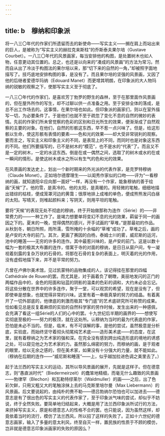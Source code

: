```yaml
---
---
---
```

title: b　穆纳和印象派
---



将一八三〇年代的作家们所遗留而去的新使命——写实主义——搁在肩上而站出来的巨人，是被称为“写实主义的赫拉克来斯柱”的乔斯泰夫果尔培（Gustave Courbet）。一八三〇年代的风景画家，每当安排他的构图，是处置树木也如人物，任意更动其位置的。总之，也还是以向来的“凑成的风景画”的方法为常习。然而自从出了冷淡于构图法的果尔培以来，那“切下来的自然的一角，”却被照字面地描写了。技巧底地安排构图的事，是没有了。而且果尔培的坚强的风景画，又因了他的后继者爱德华玛纳（Edouard Manet）而更增其明朗，在印象派的大人物玛纳的锐敏的观察之下，使那写实主义至于彻底了。

一八三〇年代的作家们，是喜欢芳丁勃罗的野生的森林，至于在那里面作风景画的，但在屋外所作的写生，却不过聊以供一点准备之用。至于安排全体的落成，是总不出工作场去的。这事情，在果尔培也如此。但印象派的画家们，则以在室外描写一切，为必要条件了。于是他们也就不至于疏忽了变化不息的自然的微妙的表情。先前的作家们所未曾觉察的色彩的区别和日光所生的效果，便渐渐成了自然观察的主要的对象。在他们，自然的形骸这东西，早不惹一点兴味了。但是，给这形骸以生命，使这形骸有表情的要素——色和光的效果——却大受非常锐利的观察。要而言之，写实主义和印象主义的不同，是表现上的不同，而同时也是对象这东西的不同。他们所要描写的，已不是树木的“模范”，也不是水的“代表”了。而且又不是一定的树木，一定的水这东西。倒是在或一偶然之间，选取了的树木或水的在或一瞬间的情形。是使这树木或水之所以有生气的色和光的效果。

在风景画的发达史上，划出一个新时期来的外光派的代表作家，是克罗特穆纳（Claude Monet）。正如培尔德摩理生——以闺秀作家似的口吻——评为“一看穆纳的画，就知道阳伞应向那一面好”一样，再没有一个作家，能象穆纳的善于绘画“天候”了。他的雪，是真冷的。他的太阳，是真暖的。用轻微的笔触，细细地描出错综的枯枝，便成笼罩河边的黄霭；很厚地排上成堆的单色，便成熊熊发闪白昼的太阳。写晴天，则堆起颜料来；写阴天，则用平坦的笔触。

要将“天候”的表现无处不彻底的穆纳，终于开始做那称为连作（Série）的——非常费力的——一种工作了。是竭力想要单将变幻不息的光的效果，羁留于同一的画因之下的。夏末的一晚，觉得偶然的感兴，开手试画的“草堆，”是那最初的作品。从秋到冬，朝日所照，雨所濡，雪所掩的十余幅的“草堆”成功了。草堆之后，画的是卢安的大寺的前门。其次，更画了赛因的白杨，泰姆士川的雾，威尼斯的运河，池中的睡莲——无穷的许多的连作。其中最惹兴味的，是卢安的前门。这是以数十幅为一套的极其大布置的连作，借寓于寺的对面的穆纳，是日日从窗户间，专一凝视着刻露的复杂万状的石骨的。将那在石骨的复杂的表面上，明灭着的光的作用，没有虚假地描下来，并不是平常的努力。

凡曾在卢佛尔美术馆，见过凯蒙特的品物集成的人，该记得挂在那里的四幅Cathédrale de Rouen的罢。而尤其是，对于画着负了朝暾，美丽地发闪的正门的两幅作品中的，金色的阳面和钻蓝的阴影的温柔的色彩的调和，大约未必会忘记。将这些分散在世界中的许多连作，聚于一堂，可以观赏的希望，现在是没有了，但即使单是想象，也就觉得非常的兴味。这里有着一串极真挚的努力的结晶。有着离开了一切外部底的，他律底的刺激而极其“专门底”的艺术底研究所可称赞的成果。恰如看见总是反复着麻烦的实验的自然科学家的劳作时候，发生出来的一种感佩，会充满了看这一组Série的人们的心中的罢。十九世纪后半期的画界的——想使写实彻底至极的——努力的极顶，就在这处所。认穆纳为当时的最为代表底的作家，恐怕是未必不当的。但是，临末，有不可误解的事，是他的尝试，虽然极意是分析底，实验底，而始终坚守着彻头彻尾纯艺术底——造形美术底——的态度，在这里，就有着穆纳之为艺术家的强和深。在完全没有感到跨出纯造形底的境地的诱惑之处，可以窥见他之为艺术家的力。虽然那么绵密的努力，而穆纳的画，是于观者的眼里，给以无余之感的，但在美术家，如果没有十分强大的力量，就不能如此。（穆纳在后期的连作——“威尼斯和睡莲”——上，似乎越加拉进色调之美里去了。）

起于法兰西的写实主义的运动，其所以导风景画的展开，先就是这样子。但在德意志，则“愚直派时代”（Biedermeirzeit）的蠢笨地精细，而毫无什么趣致的风景画——勃律罕（Blechon）和瓦勒特缪莱尔（Waldmuller）的画——之后，出了色彩欠鲜，只用又粗又大的笔触涂抹上去的马克斯里培尔曼（Max Liebermann）的风景画。后文要说起的，由纯朴的赉不勒——德吕勃纳尔恐怕也可以加进去——德意志是有了很出色的写实主义的代表作家了，至于印象派气味的尝试，却似乎不妨说，终于全然失败。要简单地归结起来，大概是用了法兰西印象派所试行的方法，来挤掉写实主义，原是和德意志人的性格不合的罢。也只能说，因为虽然这样，却竟依着当时的流行，模仿了法兰西风，所以招了这样的失败了。正如十六世纪的德意志画家，输入了多量的意太利风，终至自灭一样，置民族的性质于不顾的模仿，岂非就是德意志印象派画家的失败的原因么？